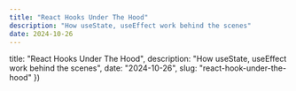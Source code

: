 ```yaml
---
title: "React Hooks Under The Hood"
description: "How useState, useEffect work behind the scenes"
date: 2024-10-26
---
```


  title: "React Hooks Under The Hood",
  description: "How useState, useEffect work behind the scenes",
  date: "2024-10-26",
  slug: "react-hook-under-the-hood"
})

<Title title={metadata.title} date={metadata.date} />

## Introduction
Hooks are a new feature introduced in **React 16.8**. They let us use React features without writing a class, allow developers to write cleaner, more reusable code.

But as usual, there are many questions surrounding React Hooks. In the official React documentation, there is a specific article discussing the rules for using Hooks, which includes:

- Don’t call Hooks inside loops, conditions, nested functions, or try/catch/finally blocks.
- Only call Hooks at the top level.

So, why are these rules in place? Let’s explore this issue together.

## Why can't we call hooks inside loops, conditions, or nested functions?
First, let's take a look at this code snippet:
```tsx
import { ChangeEvent, useState } from "react";

export default function MyComponent() {
  const [count, setCount] = useState(0); // [!code focus:2]
  const [step, setStep] = useState(1);

  const handleIncreaseCount = () => {
    setCount(prevCount => prevCount + step);
  };

  const handleStepChange = (e: ChangeEvent<HTMLInputElement>) => {
    setStep(Number(e.target.value));
  };

  return (
    <div>
      <p>Count: {count}</p>
      <p>Step: {step}</p>
      <input
        type="number"
        value={step}
        onChange={handleStepChange}
        min="1"
      />
      <button onClick={handleIncreaseCount}>Increase Count</button>
    </div>
  );
}
```
In the code above, we use two `useState` hooks, but we only pass the default values and do not provide any **identifying keys** for the useState hooks.
So, how does React know which `state` belongs to which `useState`?
It's because **hooks rely on the call order**, if the call order is stable, React can link the `state` to the corresponding `useState`.

As long as the call order remains consistent during component render, React can determine which internal state corresponds to which hook.
Therefore, if we use hooks inside loops or conditions (like if-else statements), this can **change the call order**,
causing React to lose track of the corresponding state for each hook.

Next, let's implement a basic version of `useState` and `useEffect` together to clarify this issue.

## Creating our `useState` hook
Let's create a simple version of `React` and `useState` hook to understand how it works under the hood:

```js
const MyReact = () => {
  const useState = (initialValue) => {
    let state = initialValue; // setting initial value for state

    const setterFunction = (newState) => {
      state = newState; // setting new value for state
    }

    return [state, setterFunction];
  }

  return {
    useState
  }
}
```

In the code above, we have created `MyReact` and `useState` functions.
- `MyReact` function acts as a container for our custom hook. This design mimics the structure of the React library,
allowing us to build our own hook functionality.
- `useState` function takes an initial value and returns an array containing the current state and a setter function.
- Inside `useState`, we declare a variable `state` and initialize it with the `initialValue`.
- The `setterFunction` mimics the behavior of React `setState`, allowing users to update the state value.

Now, it's time to test it out:

```js
const { useState } = MyReact();

const MyComponent = () => {
  const [counter, setCounter] = useState(1);

  console.log(counter); // log 1
}

MyComponent(); // Initial render of the component
```

In the code above, we have created a simple component `MyComponent` that uses our custom `useState` hook.
When we call `MyComponent`, it logs the initial value of the counter, which is `1`.

### Handling state changes

Now let's try changing the state:

```js
const { useState } = MyReact();

const MyComponent = () => {
  const [counter, setCounter] = useState(1);

  console.log(counter);

  if (counter === 1) { // [!code highlight:3]
   setCounter(2);
  }
}

MyComponent(); // Initial render of the component
MyComponent(); // Simulate component re-rendering // [!code highlight]
```

In the updated code, we updated the counter to `2`, we put the `setCounter` inside an if statement because otherwise in
a normal React application this would cause an infinite loop.

When we update the state, this will trigger a re-render of the component.
So I simply called `MyComponent` again to simulate this re-render.

Let's see the output:
```zsh
1
1
```

We expected it to log 2 statements: the first with value would be 1, and the second one would be 2.
But it logs both statements with the value of 1.

Why is that? The problem is that every time `MyComponent` is called, it invokes 2 different `useState` functions,
the value of counter changed only in the function during the first call.

### Persisting state across renders

This can be easily fixed, by moving our definition up to keep tracking the state and the changes for it.

```js
const MyReact = () => {
  let state; // [!code highlight]
  const useState = (initialValue) => {
    if (state === undefined) { // [!code highlight:3]
      state = initialValue; // setting initial value for state
    }

    const setterFunction = (newState) => {
      state = newState; // setting new value for state
    }

    return [state, setterFunction];
  }

  return {
    useState
  }
}
```

Let's test it again:

```zsh
1
2
```

Now, it logs the expected output. 🎉 🎉 🎉

### Handling multiple states

But in a real-world application, we can have multiple states in a component.
To do this, we need to update our React like this:

```js
const MyReact = () => {
  let state = []; // array to store state values // [!code highlight:3]

  let index = 0; // index to track the current hook position

  const useState = (initialValue) => {
    const localHookIndex = index; // store the current index for this hook // [!code highlight:2]
    index++; // increment index for the next hook call

    if (state[localHookIndex] === undefined) { // [!code highlight:3]
      state[localHookIndex] = initialValue; // setting initial value for state
    }

    const setterFunction = (newState) => { // [!code highlight:3]
      state[localHookIndex] = newState; // setting new value for state
    }

    return [state[localHookIndex], setterFunction]; // [!code highlight]
  }

  // render function
  const render = (component) => { // [!code highlight:4]
    index = 0; // reset index for re-renders
    return component();
  }

  return {
    useState,
    render
  }
}
```

In the code above, to handle multiple states, we changed the `state` variable to **an array**.

The `index` variable is used to track the position of the hook in the state array.
Each time `useState` is called, this `index` will be incremented to ensure that each call to `useState` corresponds to a unique index in the state array.

The current value of index is stored in `locaHookIndex` before it is incremented.
This ensures that in each call to `useState`, we have the correct index for the current hook and
prevent the `setterFunction` to use wrong index, because it runs after the `useState` is called.

Finally, we added a `render` function to simulate the rendering process of a component.
It resets the `index` back to 0 each time a component is re-rendered, ensuring that each hook can properly access its respective state value.

Let's add a new state to our component:

```js
const { useState, render } = MyReact();

const MyComponent = () => {
  const [counter, setCounter] = useState(1);
  const [isSubmit, setIsSubmit] = useState(false); // [!code highlight]

  console.log(counter);
  console.log(isSubmit); // [!code highlight]

  if (counter === 1) {
    setCounter(2);
  }

  if (!isSubmit) { // [!code highlight:3]
    setIsSubmit(true);
  }
}

render(MyComponent); // Initial render of the component
render(MyComponent); // Simulate component re-rendering
```

Output:

```zsh
1
false
2
true
```

Our React works as expected, and we can now handle multiple states in a component. 🎉 🎉 🎉

## Creating our `useEffect` hook
To create the `useEffect` hook, first rename the previous `state` array to `hooks` for better understanding,
as this array will now contain the necessary values to work with hooks.

```js {2, 10-35}
const MyReact = () => {
  let hooks = []; // array to store hooks values

  let index = 0; // index to track the current hook position

  const useState = (initialValue) => {
    // ... useState's logic
  }

  const useEffect = (callback, dependencyArray) => { // [!code focus:27]
    let hasChanged = true; // track whether any dependency has changed

    const oldDependencies = hooks[index]; // retrieve the old dependencies stored at the current index

    if (oldDependencies) {
      hasChanged = false;

      // check each dependency for changes
      for (let i = 0; i < dependencyArray.length; i++) {
        const dependency = dependencyArray[i];
        const oldDependency = oldDependencies[i];

        if (!Object.is(dependency, oldDependency)) {
          hasChanged = true;
          break;
        }
      }
    }

    if (hasChanged) {
      callback(); // call the effect if dependencies changed
    }

    hooks[index] = dependencyArray; // update hooks with new dependencies
    index++; // increase index for next hook
  }

  // render function
  const render = (component) => {
    index = 0; // reset index for re-renders
    return component();
  }

  return {
    useState,
    useEffect,
    render
  }
}
```

This function accepts a `callback` and a `dependencyArray` to manage side effects based on dependency changes.

A `hasChanged` flag is initialized to track whether any dependencies have changed since the last render.

The previous dependencies for the current hook index are retrieved from the `hooks` array.

If there are old dependencies, the function iterates through the `dependencyArray` to check for changes using `Object.is()`.
If any dependency has changed, `hasChanged` is set to true.

If the dependencies have changed, the provided `callback` is executed, allowing for side effects to be run.

Finally, the `hooks` array is updated with the new dependencies, and the index is incremented to prepare for the next hook call.

Let's test the hook:

```js
const { useState, useEffect, render } = MyReact();

const MyComponent = () => {
  const [counter, setCounter] = useState(1);
  const [isSubmit, setIsSubmit] = useState(false);

  useEffect(() => { // [!code highlight:3]
    console.log('effect');
  }, []);

  console.log(counter);
  console.log(isSubmit);

  if (counter === 1) {
    setCounter(2);
  }

  if (!isSubmit) {
    setIsSubmit(true);
  }
}

render(MyComponent); // Initial render of the component
render(MyComponent); // Simulate component re-rendering
```
Output:
```zsh
effect
1
false
2
true
```
The `useEffect` hook only runs on the initial render due to its empty dependency array.

## Conclusion
This is just a very basic implementation of `React`, `useState` and `useEffect` hooks to help us understand how hooks work under the hood.
The real hooks are more complex, and perform many other things behind the scenes.

To summarize:
- **Hooks is just an array**, and `React` accesses the array using **indexes**.
- If we call hooks inside loops, conditions, **those indexes maybe different on every render**,
and this can cause each of the hook to use wrong state.

Source code for this implementation can be found [here](https://github.com/dvbtrung2302/site/blob/main/app/blog/react-hook-under-the-hood/my-react.js).

## References
- [React Hooks - Official Docs](https://react.dev/reference/react/hooks)
- [Rules of Hooks - Official Docs](https://react.dev/reference/rules/rules-of-hooks)
- [Rules of Hooks - Legacy Docs](https://legacy.reactjs.org/docs/hooks-rules.html#explanation)
- [How do React Hooks actually work?](https://www.youtube.com/watch?v=1VVfMVQabx0)

## Related Posts

- [Deep dive: How do React hooks really work?](https://www.netlify.com/blog/2019/03/11/deep-dive-how-do-react-hooks-really-work/)
- [Behind the Scenes: React Hooks API](https://www.fullstack.com/labs/resources/blog/behind-the-scenes-react-hooks-api)